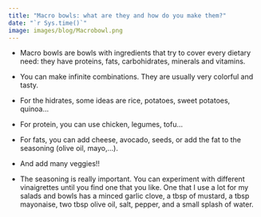 ```yaml
---
title: "Macro bowls: what are they and how do you make them?"
date: "`r Sys.time()`"
image: images/blog/Macrobowl.png
---
```



- Macro bowls are bowls with ingredients that try to cover every dietary need: they have proteins, fats, carbohidrates, minerals and vitamins.

- You can make infinite combinations. They are usually very colorful and tasty.

- For the hidrates, some ideas are rice, potatoes, sweet potatoes, quinoa...

- For protein, you can use chicken, legumes, tofu...

- For fats, you can add cheese, avocado, seeds, or add the fat to the seasoning (olive oil, mayo,...).

- And add many veggies!!

- The seasoning is really important. You can experiment with different vinaigrettes until you find one that you like. One that I use a lot for my salads and bowls has a minced garlic clove, a tbsp of mustard, a tbsp mayonaise, two tbsp olive oil, salt, pepper, and a small splash of water.
